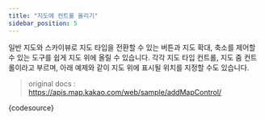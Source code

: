 ```yaml
---
title: "지도에 컨트롤 올리기"
sidebar_position: 5
---
```


일반 지도와 스카이뷰로 지도 타입을 전환할 수 있는 버튼과 지도 확대, 축소를 제어할 수 있는 도구를 쉽게 지도 위에 올릴 수 있습니다. 각각 지도 타입 컨트롤, 지도 줌 컨트롤이라고 부르며, 아래 예제와 같이 지도 위에 표시될 위치를 지정할 수도 있습니다.

> original docs : https://apis.map.kakao.com/web/sample/addMapControl/


<LiveEditor>{codesource}</LiveEditor>
